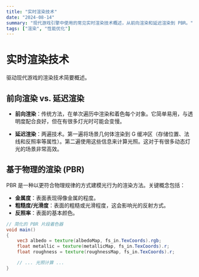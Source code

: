 ```yaml
---
title: "实时渲染技术"
date: "2024-08-14"
summary: "现代游戏引擎中使用的常见实时渲染技术概述，从前向渲染和延迟渲染到 PBR。"
tags: ["渲染", "性能优化"]
---
```


# 实时渲染技术

驱动现代游戏的渲染技术简要概述。

## 前向渲染 vs. 延迟渲染

- **前向渲染**：传统方法，在单次遍历中渲染和着色每个对象。它简单易用，与透明度配合良好，但在有很多灯光时可能会变慢。

- **延迟渲染**：两遍技术。第一遍将场景几何体渲染到 G 缓冲区（存储位置、法线和反照率等属性）。第二遍使用这些信息来计算光照。这对于有很多动态灯光的场景非常高效。

## 基于物理的渲染 (PBR)

PBR 是一种以更符合物理规律的方式建模光行为的渲染方法。关键概念包括：

- **金属度**：表面表现得像金属的程度。
- **粗糙度/光滑度**：表面的粗糙或光滑程度，这会影响光的反射方式。
- **反照率**：表面的基本颜色。

```glsl
// 简化的 PBR 片段着色器
void main()
{
    vec3 albedo = texture(albedoMap, fs_in.TexCoords).rgb;
    float metallic = texture(metallicMap, fs_in.TexCoords).r;
    float roughness = texture(roughnessMap, fs_in.TexCoords).r;

    // ... 光照计算 ...
}
```
